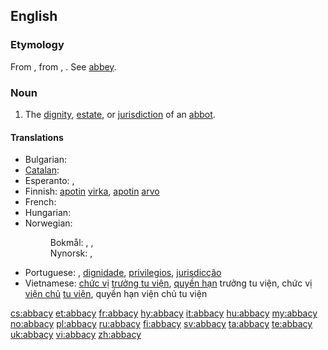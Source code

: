 ==English==

===Etymology===
From {{etyl|la|en}} {{term|abbatia|lang=la}}, from {{term|abbas|lang=la}}, {{term|abbatis|lang=la||abbot}}. See [[abbey]].

===Noun===
{{en-noun|abbacies}}

# The [[dignity]], [[estate]], or [[jurisdiction]] of an [[abbot]].

====Translations====
{{trans-top|dignity, estate, or jurisdiction of an abbot}}
* Bulgarian: {{t+|bg|абатство|n|tr=abátstvo}}
* [[Catalan]]: {{t+|ca|abadia|f}}
* Esperanto: {{t|eo|abateco|xs=Esperanto}}, {{t|eo|abata jurisdikcio|xs=Esperanto}}
* Finnish: [[apotti|apotin]] [[virka]], [[apotti|apotin]] [[arvo]]
* French: {{t+|fr|abbatiat|m}}
* Hungarian: {{t+|hu|apátság}}
* Norwegian:
*: Bokmål: {{t|no|abbeddømme}}, {{t|no|abbedgjeld}}, {{t-|no|abbedverdighet}}
*: Nynorsk: {{t|nn|abbeddømme|xs=Norwegian Nynorsk}}, {{t|nn|abbedgjeld|xs=Norwegian Nynorsk}}
{{trans-mid}}
* Portuguese: {{t-|pt|abbadia|f}}, [[dignidade]], [[privilegios]], [[jurisdicção]]
* Vietnamese: [[chức vị]] [[trưởng tu viện]], [[quyền hạn]] trưởng tu viện, chức vị [[viện chủ]] [[tu viện]], quyền hạn viện chủ tu viện
{{trans-bottom}}

[[cs:abbacy]]
[[et:abbacy]]
[[fr:abbacy]]
[[hy:abbacy]]
[[it:abbacy]]
[[hu:abbacy]]
[[my:abbacy]]
[[no:abbacy]]
[[pl:abbacy]]
[[ru:abbacy]]
[[fi:abbacy]]
[[sv:abbacy]]
[[ta:abbacy]]
[[te:abbacy]]
[[uk:abbacy]]
[[vi:abbacy]]
[[zh:abbacy]]
